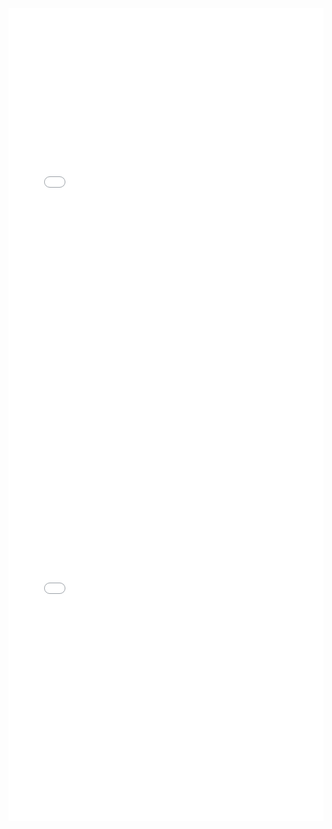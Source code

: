 
<iframe src="productions/Bichat2020incorporating.pdf" width="100%" height="650px" frameborder="0"></iframe>

<iframe src="productions/Bichat2020incorporating_supp.pdf" width="100%" height="650px" frameborder="0"></iframe>
